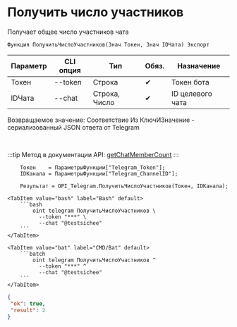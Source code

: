 ﻿---
sidebar_position: 6
description: Получить число участников и другие функции для работы с Telegram в Открытом пакете интеграций - бесплатной open-source библиотеке интеграций для 1С:Предприятие 8, OneScript и CLI
keywords: [1C, 1С, 1С:Предприятие, 1С:Предприятие 8.3, API, Интеграция, Сервисы, Обмен, OneScript, CLI, Telegram]
---


# Получить число участников
 Получает общее число участников чата



`Функция ПолучитьЧислоУчастников(Знач Токен, Знач IDЧата) Экспорт`

  | Параметр | CLI опция | Тип | Обяз. | Назначение |
  |-|-|-|-|-|
  | Токен | --token | Строка | &#x2714; | Токен бота |
  | IDЧата | --chat | Строка, Число | &#x2714; | ID целевого чата |

  
  Возвращаемое значение:   Соответствие Из КлючИЗначение - сериализованный JSON ответа от Telegram

<br/>

:::tip
Метод в документации API: [getChatMemberCount](https://core.telegram.org/bots/api#getchatmembercount)
:::
<br/>



```bsl title="Пример использования для 1С:Предприятие/OneScript"
    Токен    = ПараметрыФункции["Telegram_Token"];
    IDКанала = ПараметрыФункции["Telegram_ChannelID"];

    Результат = OPI_Telegram.ПолучитьЧислоУчастников(Токен, IDКанала);
```
    

 <Tabs>
  
    <TabItem value="bash" label="Bash" default>
        ```bash
            oint telegram ПолучитьЧислоУчастников \
              --token "***" \
              --chat "@testsichee"
        ```
    </TabItem>
  
    <TabItem value="bat" label="CMD/Bat" default>
        ```batch
            oint telegram ПолучитьЧислоУчастников ^
              --token "***" ^
              --chat "@testsichee"
        ```
    </TabItem>
</Tabs>


```json title="Результат"
{
 "ok": true,
 "result": 2
}
```
